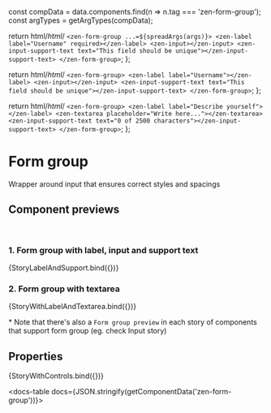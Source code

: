 
const compData = data.components.find(n => n.tag === 'zen-form-group');
const argTypes = getArgTypes(compData);

<Meta title="Forms/一Fragments/Form Group" component="zen-form-group" argTypes={argTypes} />

  return html/*html*/ `
    <zen-form-group ...=${spreadArgs(args)}>
      <zen-label label="Username" required></zen-label>
      <zen-input></zen-input>
      <zen-input-support-text text="This field should be unique"></zen-input-support-text>
    </zen-form-group>
  `;
};

  return html/*html*/ `
    <zen-form-group>
      <zen-label label="Username"></zen-label>
      <zen-input></zen-input>
      <zen-input-support-text text="This field should be unique"></zen-input-support-text>
    </zen-form-group>
  `;
};

  return html/*html*/ `
    <zen-form-group>
      <zen-label label="Describe yourself"></zen-label>
      <zen-textarea placeholder="Write here..."></zen-textarea>
      <zen-input-support-text text="0 of 2500 characters"></zen-input-support-text>
    </zen-form-group>
  `;
};

# Form group

Wrapper around input that ensures correct styles and spacings

## Component previews

<br />

### 1. Form group with label, input and support text

<Canvas>
  <Story
    name="supportlabel"
    args={{
      ...getDefaultArgs(argTypes),
    }}
  >
    {StoryLabelAndSupport.bind({})}
  </Story>
</Canvas>

### 2. Form group with textarea

<Canvas>
  <Story
    name="textarea"
    args={{
      ...getDefaultArgs(argTypes),
    }}
  >
    {StoryWithLabelAndTextarea.bind({})}
  </Story>
</Canvas>

<br />

\* Note that there's also a `Form group preview` in each story of components that support form group (eg. check Input story)

## Properties

<Canvas>
  <Story
    name="default"
    args={{
      ...getDefaultArgs(argTypes),
    }}
  >
    {StoryWithControls.bind({})}
  </Story>
</Canvas>

<ArgsTable story="default" />

<docs-table docs={JSON.stringify(getComponentData('zen-form-group'))}></docs-table>
